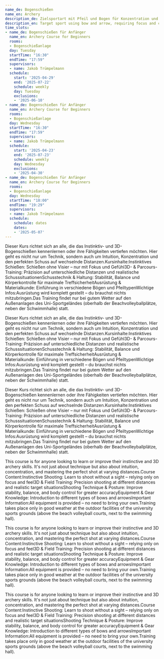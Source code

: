 ```yaml
---
name_de: Bogenschießen
name_en: Archery
description_de: Zielsportart mit Pfeil und Bogen für Konzentration und Kontrolle.
description_en: Target sport using bow and arrow, requiring focus and control.
time_slots:
- name_de: Bogenschießen für Anfänger
  name_en: Archery Course for Beginners
  rooms:
  - Bogenschießanlage
  day: Tuesday
  startTime: "16:30"
  endTime: "17:59"
  supervisors:
  - name: Jakob Trümpelmann
  schedule:
    start: '2025-04-29'
    end: '2025-07-22'
    schedule: weekly
    day: Tuesday
    exclusions:
    - '2025-06-10'
- name_de: Bogenschießen für Anfänger
  name_en: Archery Course for Beginners
  rooms:
  - Bogenschießanlage
  day: Wednesday
  startTime: "16:30"
  endTime: "17:59"
  supervisors:
  - name: Jakob Trümpelmann
  schedule:
    start: '2025-04-23'
    end: '2025-07-23'
    schedule: weekly
    day: Wednesday
    exclusions:
    - '2025-04-30'
- name_de: Bogenschießen für Anfänger
  name_en: Archery Course for Beginners
  rooms:
  - Bogenschießanlage
  day: Wednesday
  startTime: "18:00"
  endTime: "19:29"
  supervisors:
  - name: Jakob Trümpelmann
  schedule:
    schedule: dates
    dates:
    - '2025-05-07'
---
```


<Locale value="de">
 

 Dieser Kurs richtet sich an alle, die das&nbsp;Instinktiv- und
3D-Bogenschießen&nbsp;kennenlernen oder ihre Fähigkeiten vertiefen möchten. Hier
geht es nicht nur um Technik, sondern auch um Intuition, Konzentration und den
perfekten Schuss auf wechselnde Distanzen.Kursinhalte:Instinktives
Schießen:&nbsp;Schießen ohne Visier – nur mit Fokus und Gefühl3D- &amp;
Parcours-Training:&nbsp;Präzision auf unterschiedliche Distanzen und
realistische SchusssituationenSchusstechnik &amp; Haltung:&nbsp;Stabilität,
Balance und Körperkontrolle für maximale TreffsicherheitAusrüstung &amp;
Materialkunde:&nbsp;Einführung in verschiedene Bögen und PfeiltypenWichtige
Infos:Ausrüstung wird komplett gestellt&nbsp;– du brauchst nichts
mitzubringen.Das Training findet&nbsp;nur bei gutem Wetter&nbsp;auf den
Außenanlagen des Uni-Sportgeländes (oberhalb der Beachvolleyballplätze, neben
der Schwimmhalle) statt. 

 Dieser Kurs richtet sich an alle, die das&nbsp;Instinktiv- und
3D-Bogenschießen&nbsp;kennenlernen oder ihre Fähigkeiten vertiefen möchten. Hier
geht es nicht nur um Technik, sondern auch um Intuition, Konzentration und den
perfekten Schuss auf wechselnde Distanzen.Kursinhalte:Instinktives
Schießen:&nbsp;Schießen ohne Visier – nur mit Fokus und Gefühl3D- &amp;
Parcours-Training:&nbsp;Präzision auf unterschiedliche Distanzen und
realistische SchusssituationenSchusstechnik &amp; Haltung:&nbsp;Stabilität,
Balance und Körperkontrolle für maximale TreffsicherheitAusrüstung &amp;
Materialkunde:&nbsp;Einführung in verschiedene Bögen und PfeiltypenWichtige
Infos:Ausrüstung wird komplett gestellt&nbsp;– du brauchst nichts
mitzubringen.Das Training findet&nbsp;nur bei gutem Wetter&nbsp;auf den
Außenanlagen des Uni-Sportgeländes (oberhalb der Beachvolleyballplätze, neben
der Schwimmhalle) statt. 

 Dieser Kurs richtet sich an alle, die das&nbsp;Instinktiv- und
3D-Bogenschießen&nbsp;kennenlernen oder ihre Fähigkeiten vertiefen möchten. Hier
geht es nicht nur um Technik, sondern auch um Intuition, Konzentration und den
perfekten Schuss auf wechselnde Distanzen.Kursinhalte:Instinktives
Schießen:&nbsp;Schießen ohne Visier – nur mit Fokus und Gefühl3D- &amp;
Parcours-Training:&nbsp;Präzision auf unterschiedliche Distanzen und
realistische SchusssituationenSchusstechnik &amp; Haltung:&nbsp;Stabilität,
Balance und Körperkontrolle für maximale TreffsicherheitAusrüstung &amp;
Materialkunde:&nbsp;Einführung in verschiedene Bögen und PfeiltypenWichtige
Infos:Ausrüstung wird komplett gestellt&nbsp;– du brauchst nichts
mitzubringen.Das Training findet&nbsp;nur bei gutem Wetter&nbsp;auf den
Außenanlagen des Uni-Sportgeländes (oberhalb der Beachvolleyballplätze, neben
der Schwimmhalle) statt.

</Locale>
<Locale value="en">
 

 This course is for anyone looking to learn or improve their&nbsp;instinctive and
3D archery skills. It's not just about technique but also about intuition,
concentration, and mastering the perfect shot at varying distances.Course
Content:Instinctive Shooting:&nbsp;Learn to shoot without a sight – relying only
on focus and feel3D &amp; Field Training:&nbsp;Precision shooting at different
distances and realistic target situationsShooting Technique &amp;
Posture:&nbsp;Improve stability, balance, and body control for greater
accuracyEquipment &amp; Gear Knowledge:&nbsp;Introduction to different types of
bows and arrowsImportant Information:All equipment is provided&nbsp;– no need to
bring your own.Training takes place&nbsp;only in good weather&nbsp;at the
outdoor facilities of the university sports grounds (above the beach volleyball
courts, next to the swimming hall). 

 This course is for anyone looking to learn or improve their&nbsp;instinctive and
3D archery skills. It's not just about technique but also about intuition,
concentration, and mastering the perfect shot at varying distances.Course
Content:Instinctive Shooting:&nbsp;Learn to shoot without a sight – relying only
on focus and feel3D &amp; Field Training:&nbsp;Precision shooting at different
distances and realistic target situationsShooting Technique &amp;
Posture:&nbsp;Improve stability, balance, and body control for greater
accuracyEquipment &amp; Gear Knowledge:&nbsp;Introduction to different types of
bows and arrowsImportant Information:All equipment is provided&nbsp;– no need to
bring your own.Training takes place&nbsp;only in good weather&nbsp;at the
outdoor facilities of the university sports grounds (above the beach volleyball
courts, next to the swimming hall). 

 This course is for anyone looking to learn or improve their&nbsp;instinctive and
3D archery skills. It's not just about technique but also about intuition,
concentration, and mastering the perfect shot at varying distances.Course
Content:Instinctive Shooting:&nbsp;Learn to shoot without a sight – relying only
on focus and feel3D &amp; Field Training:&nbsp;Precision shooting at different
distances and realistic target situationsShooting Technique &amp;
Posture:&nbsp;Improve stability, balance, and body control for greater
accuracyEquipment &amp; Gear Knowledge:&nbsp;Introduction to different types of
bows and arrowsImportant Information:All equipment is provided&nbsp;– no need to
bring your own.Training takes place&nbsp;only in good weather&nbsp;at the
outdoor facilities of the university sports grounds (above the beach volleyball
courts, next to the swimming hall).

</Locale>
